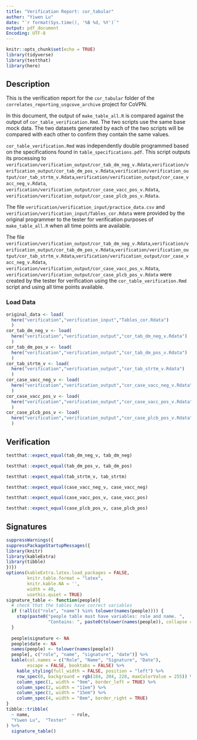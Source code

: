 ```yaml
---
title: "Verification Report: cor_tabular"
author: "Yiwen Lu"
date: "`r format(Sys.time(), '%B %d, %Y')`"
output: pdf_document
Encoding: UTF-8
---
```


```r
knitr::opts_chunk$set(echo = TRUE)
library(tidyverse)
library(testthat)
library(here)
```

## Description

This is the verification report for the `cor_tabular` folder of the `correlates_reporting_usgcove_archive` project for CoVPN. 

In this document, the output of `make_table_all.R` is compared against the output of `cor_table_verification.Rmd`. The two scripts use the same base mock data. The two datasets generated by each of the two scripts will be compared with each other to confirm they contain the same values.

`cor_table_verification.Rmd` was independently double programmed based on the specifications found in `table_specifications.pdf`. This script outputs its processing to \newline `verification/verification_output/cor_tab_dm_neg_v.Rdata`,\newline `verification/verification_output/cor_tab_dm_pos_v.Rdata`,\newline `verification/verification_output/cor_tab_strtm_v.Rdata`,\newline `verification/verification_output/cor_case_vacc_neg_v.Rdata`,\newline
`verification/verification_output/cor_case_vacc_pos_v.Rdata`,\newline
`verification/verification_output/cor_case_plcb_pos_v.Rdata`.

The file `verification/verification_input/practice_data.csv` and \newline `verification/verification_input/Tables_cor.Rdata` were provided by the original programmer to the tester for verification purposes of `make_table_all.R` when all time points are available.

The file `verification/verification_output/cor_tab_dm_neg_v.Rdata`,\newline `verification/verification_output/cor_tab_dm_pos_v.Rdata`,\newline `verification/verification_output/cor_tab_strtm_v.Rdata`,\newline `verification/verification_output/cor_case_vacc_neg_v.Rdata`,\newline
`verification/verification_output/cor_case_vacc_pos_v.Rdata`,\newline
`verification/verification_output/cor_case_plcb_pos_v.Rdata` were created by the tester for verification using the `cor_table_verification.Rmd` script and using all time points available.

### Load Data

```r
original_data <- load(
  here("verification","verification_input","Tables_cor.Rdata")
  )
cor_tab_dm_neg_v <- load(
  here("verification","verification_output","cor_tab_dm_neg_v.Rdata")
  )
cor_tab_dm_pos_v <- load(
  here("verification","verification_output","cor_tab_dm_pos_v.Rdata")
  )
cor_tab_strtm_v <- load(
  here("verification","verification_output","cor_tab_strtm_v.Rdata")
  )
cor_case_vacc_neg_v <- load(
  here("verification","verification_output","cor_case_vacc_neg_v.Rdata")
  )
cor_case_vacc_pos_v <- load(
  here("verification","verification_output","cor_case_vacc_pos_v.Rdata")
  )
cor_case_plcb_pos_v <- load(
  here("verification","verification_output","cor_case_plcb_pos_v.Rdata")
  )
```

## Verification

```r

testthat::expect_equal(tab_dm_neg_v, tab_dm_neg)

testthat::expect_equal(tab_dm_pos_v, tab_dm_pos)

testthat::expect_equal(tab_strtm_v, tab_strtm)

testthat::expect_equal(case_vacc_neg_v, case_vacc_neg)

testthat::expect_equal(case_vacc_pos_v, case_vacc_pos)

testthat::expect_equal(case_plcb_pos_v, case_plcb_pos)
```


## Signatures

```r
suppressWarnings({
suppressPackageStartupMessages({
library(knitr)
library(kableExtra)
library(tibble)
})})
options(kableExtra.latex.load_packages = FALSE, 
        knitr.table.format = "latex",
        knitr.kable.NA = '',
        width = 40,
        usethis.quiet = TRUE)
signature_table <- function(people){
  # check that the tables have correct variables
  if (!all(c("role", "name") %in% tolower(names(people)))) {
    stop(paste0("people table must have variables: role and name. ",
                "Contains: ", paste0(tolower(names(people)), collapse = ", ")))
  }
  
  people$signature <- NA
  people$date <- NA
  names(people) <- tolower(names(people))
  people[, c("role", "name", "signature", "date")] %>% 
  kable(col.names = c("Role", "Name", "Signature", "Date"),
        escape = FALSE, booktabs = FALSE) %>% 
    kable_styling(full_width = FALSE, position = "left") %>% 
    row_spec(0, background = rgb(184, 204, 228, maxColorValue = 255)) %>% 
    column_spec(1, width = "9em", border_left = TRUE) %>% 
    column_spec(2, width = "11em") %>% 
    column_spec(3, width = "15em") %>% 
    column_spec(4, width = "8em", border_right = TRUE)
}
tibble::tribble(
  ~ name,                ~ role,
  "Yiwen Lu",  "Tester"
) %>% 
  signature_table()
```
